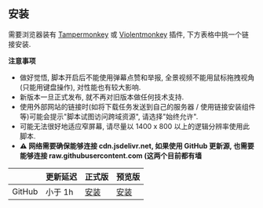 ## 安装

需要浏览器装有 [Tampermonkey](https://tampermonkey.net/) 或 [Violentmonkey](https://violentmonkey.github.io/) 插件, 下方表格中挑一个链接安装.

**注意事项**

- 做好觉悟, 脚本开启后不能使用弹幕点赞和举报, 全景视频不能用鼠标拖拽视角(只能用键盘操作), 对性能也有较大影响.
- 新版本一旦正式发布, 就不再对旧版本做任何技术支持.
- 使用外部网站的链接时(如将下载任务发送到自己的服务器 / 使用链接安装组件等)可能会提示"脚本试图访问跨域资源", 请选择"始终允许".
- 可能无法很好地适应窄屏幕, 请尽量以 1400 x 800 以上的逻辑分辨率使用此脚本.
- **⚠ 网络需要确保能够连接 cdn.jsdelivr.net, 如果使用 GitHub 更新源, 也需要能够连接 raw.githubusercontent.com (这两个目前都有墙**

|        | 更新延迟 | 正式版                                                                                                  | 预览版                                                                                                           |
| ------ | -------- | ------------------------------------------------------------------------------------------------------- | ---------------------------------------------------------------------------------------------------------------- |
| GitHub | 小于 1h  | [安装](https://raw.githubusercontent.com/the1812/Bilibili-Evolved/master/dist/bilibili-evolved.user.js) | [安装](https://raw.githubusercontent.com/the1812/Bilibili-Evolved/preview/dist/bilibili-evolved.preview.user.js) |
